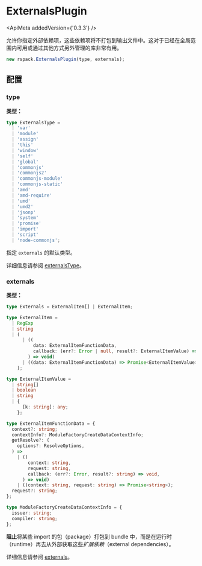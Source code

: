 
# ExternalsPlugin

<ApiMeta addedVersion={'0.3.3'} />

允许你指定外部依赖项，这些依赖项将不打包到输出文件中。这对于已经在全局范围内可用或通过其他方式另外管理的库非常有用。

```js
new rspack.ExternalsPlugin(type, externals);
```

## 配置

### type

**类型：**

```ts
type ExternalsType =
  | 'var'
  | 'module'
  | 'assign'
  | 'this'
  | 'window'
  | 'self'
  | 'global'
  | 'commonjs'
  | 'commonjs2'
  | 'commonjs-module'
  | 'commonjs-static'
  | 'amd'
  | 'amd-require'
  | 'umd'
  | 'umd2'
  | 'jsonp'
  | 'system'
  | 'promise'
  | 'import'
  | 'script'
  | 'node-commonjs';
```

指定 `externals` 的默认类型。

详细信息请参阅 [externalsType](/config/externals#externalstype)。

### externals

**类型：**

```ts
type Externals = ExternalItem[] | ExternalItem;

type ExternalItem =
  | RegExp
  | string
  | (
      | ((
          data: ExternalItemFunctionData,
          callback: (err?: Error | null, result?: ExternalItemValue) => void,
        ) => void)
      | ((data: ExternalItemFunctionData) => Promise<ExternalItemValue>)
    );

type ExternalItemValue =
  | string[]
  | boolean
  | string
  | {
      [k: string]: any;
    };

type ExternalItemFunctionData = {
  context?: string;
  contextInfo?: ModuleFactoryCreateDataContextInfo;
  getResolve?: (
    options?: ResolveOptions,
  ) =>
    | ((
        context: string,
        request: string,
        callback: (err?: Error, result?: string) => void,
      ) => void)
    | ((context: string, request: string) => Promise<string>);
  request?: string;
};

type ModuleFactoryCreateDataContextInfo = {
  issuer: string;
  compiler: string;
};
```

**阻止**将某些 import 的包（package）打包到 bundle 中，而是在运行时（runtime）再去从外部获取这些*扩展依赖*（external dependencies）。

详细信息请参阅 [externals](/config/externals#externals-1)。
